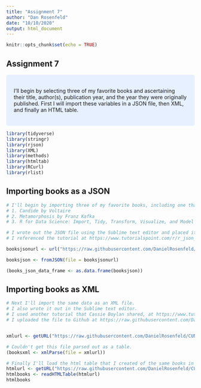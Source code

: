 ```yaml
---
title: "Assignment 7"
author: "Dan Rosenfeld"
date: "10/10/2020"
output: html_document
---
```


```r
knitr::opts_chunk$set(echo = TRUE)
```

## Assignment 7

<style>
div.blue { background-color:#e6f0ff; border-radius: 5px; padding: 20px;}
</style>
<div class = "blue">

I'll begin by selecting three of my favorite books and ascertaining their title, author(s), publication year, and the year they were originally published. First I will import these variables in a JSON file, then XML, and finally an HTML table.

</div> \hfill\break

```r
library(tidyverse)
library(stringr)
library(rjson)
library(XML)
library(methods)
library(htmltab)
library(RCurl)
library(rlist)
```

## Importing books as a JSON

```r
# I'll begin by importing three of my favorite books, including one that has multiple authors
# 1. Candide by Voltaire
# 2. Metamorphosis by Franz Kafka
# 3. R for Data Science: Import, Tidy, Transform, Visualize, and Model Data by Hadley Wickham & Garrett Grolemund

# I wrote out the JSON file using the Sublime text editor and placed it on Github at #https://raw.githubusercontent.com/DanielRosenfeld/CUNYMSDataScience/master/Assignment7Books.json
# I referenced the tutorial at https://www.tutorialspoint.com/r/r_json_files.htm , shared by Cassie Boylan on our class slack channel.

booksjsonurl <- url("https://raw.githubusercontent.com/DanielRosenfeld/CUNYMSDataScience/master/Assignment7Books.json")

booksjson <- fromJSON(file = booksjsonurl)

(books_json_data_frame <- as.data.frame(booksjson))

```

## Importing books as XML


```r
# Next I'll import the same data as an XML file.
# I also wrote it out in the Sublime text editor.
# I used another tutorial that Cassie Boylan shared, at https://www.tutorialspoint.com/r/r_xml_files.htm .
# I uploaded the file to Github at https://raw.githubusercontent.com/DanielRosenfeld/CUNYMSDataScience/master/Assignment7BooksXML.xml


xmlurl <- getURL("https://raw.githubusercontent.com/DanielRosenfeld/CUNYMSDataScience/master/Assignment7BooksXML.xml",.opts = list(ssl.verifypeer = FALSE) )

# Couldn't get this file parsed out as a table.
(booksxml <- xmlParse(file = xmlurl))
```

```r
# Finally I'll load the html table that I created of the same books in Sublime text editor.
htmlurl <- getURL("https://raw.githubusercontent.com/DanielRosenfeld/CUNYMSDataScience/master/Assignment7Books.html",.opts = list(ssl.verifypeer = FALSE) )
htmlbooks <- readHTMLTable(htmlurl)
htmlbooks
```
